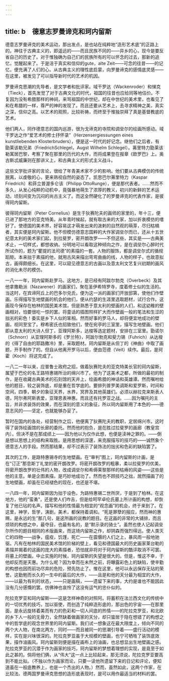 ```yaml
---
---
---
```

title: b　德意志罗曼谛克和珂内留斯
---



德意志罗曼谛克的美术运动，那出发点，是也站在纯粹地“造形艺术底”的正路上的。神往于古典主义的，即遥远的——而且民族不同的——异乡的心，现今是要反省自己的历史了。对于惟独确为自己们的民族所有的可以怀念的过去，那新的追忆，觉醒起来了。于是洁于真实和信仰的gute，alte Zeit——可念的往昔——的记忆，便充满了人们的心。从古典主义的理性底启蒙，向罗曼谛克的感情底灵感——在这里，被发见了可以指导新时代的艺术的机因。

罗曼谛克思潮的先导者，是文学者和批评家。域干罗达（Wackenroder）和悌克（Tieck），首先发觉了对于古典文化的时代，祖国的往昔也应给同等地估价。不复因为没有希腊那样的神祠，来骂祖国的中世纪，却在中世纪的美术里，也看见了和在希腊的一样，尊严的神的发现了。而且还要从艺术上，去寻求精神之美，真实之深，信仰之高。以艺术的观照，比较祈祷，而终至于惟独崇拜了真是基督教底的艺术。

他们两人，同作德意志的国内巡游，很为戈谛克的寺院和调垒尔的绘画所感动。域干罗达之作“爱艺术的修士抒怀录”（Herzensergiessungen eines kunstliebenden Klosterbruders），便是这一时代的好记念。继他们之后者，有勖莱该勒兄弟（FriedrichSchlegel，Augst Wilhelm Schlegel）。茀里特力勖莱该勒寓居巴黎，考察了聚在那里的历代的大作，而将成果登在报章《欧罗巴》上。奥古斯忒威廉则在那讲义上，和古典主义的形式主义战斗。

这些文学批评家的言论，很给了年青美术家不少的影响。他们要从古典模仿的传统脱离，以虔敬的心，更来熟视自然的姿态了。凯思巴尔茀里特力（Kaspar Friedrich）和菲立普渥多仑该（Philipp OttoRunge），便是那代表者。……然而不多久，从发心纯粹的动机中，竟强暴地萌生了浓厚的教义，初兴的新鲜的艺术运动，顷刻间变为沉闷的尚古主义了。而这全然硬化了的罗曼谛克的代表作家，是彼得珂内留斯。

彼得珂内留斯（Peter Cornelius）是生于狄赛陀夫的画师的家里的，年十三，便已进了那地方的亚克特美。从年青时候起，就有取古来的大家，加以折衷模仿的嗜好了。使德国的美术界，好容易这才萌发出来的泼剌的自然观的萌芽，尽归枯槁者，其实便是珂内留斯。他不但模仿德意志国粹的大作家调垒尔而已，还从十五世纪意太利的美术家们起，到拉斐罗，密开朗改罗——不但这些，其实是——古典美术止，一切样式，都想收纳。分明地可以看取这种倾向之作，是在调垒尔心醉时代所试作的，题为“瞿提的法司德”的素描的一套。人物的服饰，都是调垒尔式的循规蹈矩。本来拙于素描的他，就用古风来描出弯弯曲曲的线，人物的样子，也故意拟古，画得颇细长。在这里，可以窥见德意志的古画以及意太利文艺复兴初期的画风的消化未尽的模仿。

一八一一年，珂内留斯赴罗马。这地方，是已经有阿跋尔勃克（Overbeck）及其他拿撒勒派（Nazarener）的画家们，聚在圣伊希特罗寺，度着修士似的生活的。当这时，在宾谛阿丘上的巴多尔兑氏，便为这一派的画家们开放邸第，使他们作壁画。乐得描写生地壁画的机会的他们，便从约瑟的生涯里选取题材，试行合作。这画现今保存在柏林的国民美术馆，但是熟悉于意太利的壁画的人们，和这幼稚的壁画相对，怕要很吃一惊的罢。将童话的插图照样扩大而作壁画一般的笔法和生涩的拙劣的彩色！委实是乡下人似的笨相。然而好事的罗马人，却将便宜地成功的壁画，视同至宝了。穆希密氏也招致他们，使在宛亭的三室里，描写生地壁画。他们即从意太利的大诗人但丁，亚理阿斯多，达梭等选定题材，安排在三室里。勖诺尔（Schnorr）从亚理阿斯多的《罗兰特》，阿跋尔勃克和斐力锡（Fuhrich）从达梭的《得了自由的耶路撒冷》里，采取题材。珂内留斯是从但丁的《神曲》中取了画题，开手制作了的。但自从他离开罗马以后，便由范德（Veit）续作。最后，是珂霍（Koch）将这完成了。

一八二一年以来，应普鲁士政府之招，做着狄赛陀夫的亚克特美长官的珂内留斯，属望于巴伦的名王路特惠锡所治的绵兴市了。他为了这美术之都，所做的最初的制作，是在收藏古典美术的石刻馆的天井上，绘画希腊的神话和英雄谭。然而嘱咐给他的题目，较之装饰底，却是重在哲学底的。要排列普罗美调斯和爱罗斯，时间和空间，四季，朝夕的象征天界，水界，冥界及其他英雄们。必须以赫拉克来斯表人德，阿尔弗阿斯表爱，亚理恩表神惠。而且还有托罗亚之战。……因为嘱托的主旨，并非求装饰的效果，而在深刻的意义的象征，所以珂内留斯用了本色的——德意志风的——坚定，也就能够办妥了。

暂时在国内的各处，经营制作之后，他便离了狄赛陀夫的教职，定居绵兴市。这时得了装饰绘画馆的长廊的委托。然而他的抱负，是在胜过拉斐罗的画廊（教皇宫内）。但决不是在那成绩上——因为他以为仅作此想，也便是渎神之罪的。——倒是想以思想上的结构来取胜。是用思想的深邃，来克服描写的技巧的——诚然象个德意志人的手段。然而那结果，却不过表示了装饰法的拙劣和色彩的缺陷罢了。

其次的工作，是路特惠锡寺的生地壁画。在“审判”图上，珂内留斯的计画，是在“订正”那息斯丁礼堂的密开朗改罗。将密开朗改罗的粗暴，柔以拉斐罗的优美，将密开朗改罗的壮伟的人物，改成调垒尔和希缛莱黎那样的枯瘠的风姿——这些是他的主意。单是企图素描，是巧妙地成功了。然而也不顾技巧之拙，居然描画了的生地壁画，却虽在已经褪色的现在，也还是不堪。

一八四一年，珂内留斯因为拙于设色，为路特惠锡二世所厌，于是到了柏林。在这地方，他的“蛮勇”，还是使人们咋舌，但是给呵罕卓伦氏墓上所计画的构想，却恢复了他已玷的名声。描写和他的性情最为相宜的“观念画”的机会，终于来到了。在这里，神学，哲学，演剧，美术，都保持着调和。“死是罪孽的报应，然而神的惠赐，是永远的生”那几句，是这所画的说教的题目。在这画的非常的大铺排，而且烦琐的构想之中，最夺目，也最有名的，是“默示录的骑士”。虽然也使人记起调垒尔所作的题目相同的术版画来，而这琦内留斯之作，却阴森而强烈得远。使人类灭亡的四物——战争，瘟疫，饥馑，死亡——在震慑的人们之上，暴风雨一般地驰驱。凡有在柏林的国民美术馆的阶梯的壁上，看见和德国最大的历史画家莱台勒的素描并揭着的这画的庞大的素描者，恐怕就非将对于珂内留斯的酷评取消不可罢。将墓上的壁画，中止实施的时候，珂内留斯的失望是很大的。但是，惟这不幸，于他却反而是天惠。为什么呢？因为幸而在未然之前，将曝露彩色上的缺陷，使辛勤的构想也因而前功尽弃的危险，预先防止了。惟在这里，他可以永远保存无玷的荣誉。这勤勉而长久的一生中的最后的大作，——且是和他的天分最为相宜的大作，——以最为有利的状态，——只是画稿，——遗留下来的事，大约是谁也不能因此没有几分感慨的罢。仿佛神也哀怜了这没有运气的忠仆似的。

陀拉克罗亚和珂内留斯——这是怎样神奇的对照阿。将蓄积在法兰西文化的传统中的一切优秀的技巧，加以驱使，而创造了纯粹造形底的，那出色的宇宙——在那里面，是永远旋转着美而有力的色彩和一切人间底的热情——的陀拉克罗亚，和北欧的乡下人一般的无骨力，全然缺着做画家的天分，却只蛰居于隐在想错了的构想之中的哲学底的观念世界里的珂内留斯。我们试一想象这在最大限度上，倾向不同的两个大人物，在南北两方，同时——而且被同一的思潮引导着——盛行活动的模样，实在是兴味很深的。陀拉克罗亚虽于大规模的壁画，也宁可牺牲了装饰底效果，描作油画风。珂内留斯则便是描在画布上的油画，也总想显出生地壁画之感。陀拉克罗亚的沉潜于作为画家的技巧，珂内留斯的梦想着理想的实现，是竟至于如此之甚的。倘将他们俩，从“伟大”这一点上比较起来，那无须说，陀拉克罗亚要高到不能比拟。（不独以作为画家而论，只要一读他所遗留下来的日记和评论，便知道虽在一般底教养上，也是一个杰出的人物。）然而，虽然如此，这两个作家，在比较法、德两国罗曼谛克思想的造形底表现时，是可以用作最适当的材料的罢。